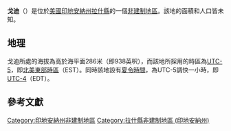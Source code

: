 {{noteTA
|G1=USState
|G2=地名
|G3=Unit
}}
{{Infobox settlement
|official_name            = 戈迪
|native_name = Gowdy
|settlement_type          = [[非建制地區|非建制地區]]
|image_skyline            = 
|imagesize                = 
|pushpin_map              = USA Indiana
|pushpin_label            = 戈迪
|pushpin_label_position   = top
|pushpin_map_caption      = 戈迪在印地安納州的位置
|subdivision_type         = [[世界政區索引|國家]]
|subdivision_type1        = [[美国州份|州份]]
|subdivision_type2        = [[印地安納州行政区划|縣]]
|subdivision_name         = [[美国|美国]]
|subdivision_name1        = [[印地安納州|印地安納州]]
|subdivision_name2        = [[拉什縣_(印地安納州)|拉什縣]]
|elevation_ft             = 938
|elevation_m              = 286
|area_total_km2           = 
|area_total_sq_mi         = 
|area_land_km2            = 
|area_land_sq_mi          = 
|area_water_km2           = 
|area_water_sq_mi         = 
|population_as_of         = 2010
|population_footnotes     = 
|population_total         = 
|population_metro         = 
|population_density_km2   = auto
|population_density_sq_mi = auto
|timezone                 = [[北美东部时区|北美东部时区]]
|utc_offset               = -5
|coordinates              = {{coord|39|31|08|N|85|33|47|W|display=inline,title}}
| coor_pinpoint           = 
| coordinates_footnotes   = 
|timezone_DST             = EDT
|utc_offset_DST           = -4
|postal_code_type         = [[美國郵區編號|郵區編號]]
|postal_code              = 46150
|area_code                = {{link-en|电话区号765|Area code 765|765}}
|blank_name = [[地名信息系统|GNIS ID]]
|blank_info = 435248<ref name="GNIS">{{cite gnis|435248|Gowdy}}</ref>
}}
'''戈迪'''（{{lang-en|Gowdy}}）是位於[[美國|美國]][[印地安納州|印地安納州]][[拉什縣_(印地安納州)|拉什縣]]的一個[[非建制地區|非建制地區]]。該地的面積和人口皆未知。

== 地理 ==
戈迪所處的海拔為高於海平面286米（即938英呎），而該地所採用的時區為[[UTC-5|UTC-5]]，即[[北美東部時區|北美東部時區]]（EST）。同時該地設有[[夏令時間|夏令時間]]，為UTC-5調快一小時，即[[UTC-4|UTC-4]]（EDT）。

== 參考文獻 ==
{{reflist}}

{{拉什縣 (印地安納州)}}

{{DEFAULTSORT:Gowdy}}
[[Category:印地安納州非建制地區|Category:印地安納州非建制地區]]
[[Category:拉什縣非建制地區_(印地安納州)|Category:拉什縣非建制地區 (印地安納州)]]

{{Indiana-geo-stub}}
